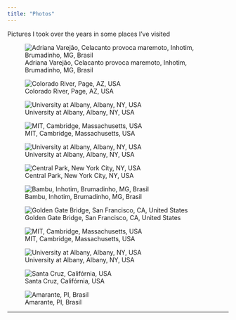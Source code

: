 ```yaml
---
title: "Photos"
---
```


Pictures I took over the years in some places I've visited

::: {layout-ncol=2}

![Adriana Varejão, Celacanto provoca maremoto, Inhotim, Brumadinho, MG, Brasil](/photos/inhotim-2.jpg)

![Colorado River, Page, AZ, USA](/photos/desert.jpg)

![University at Albany, Albany, NY, USA](/photos/snow.jpg)

![MIT, Cambridge, Massachusetts, USA](/photos/boston.jpg)



![University at Albany, Albany, NY, USA](/photos/snow-2.jpg)

![Central Park, New York City, NY, USA](/photos/nyc.jpg)

![Bambu, Inhotim, Brumadinho, MG, Brasil](/photos/bambu.jpg)

![Golden Gate Bridge, San Francisco, CA, United States](/photos/san-francisco.jpg)



![MIT, Cambridge, Massachusetts, USA](/photos/mit.jpg)

![University at Albany, Albany, NY, USA](/photos/ualbany.jpg)



![Santa Cruz, Califórnia, USA](/photos/santa-cruz.jpg)

![Amarante, PI, Brasil](/photos/amarante.jpg)
:::
------------------------------------------------------------------------
